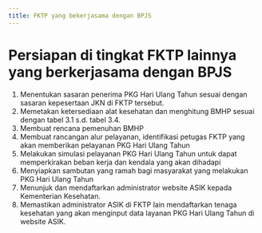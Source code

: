 ```yaml
---
title: FKTP yang bekerjasama dengan BPJS
---
```

# Persiapan di tingkat FKTP lainnya yang berkerjasama dengan BPJS

1. Menentukan sasaran penerima PKG Hari Ulang Tahun sesuai dengan sasaran kepesertaan JKN di FKTP tersebut.
2. Memetakan ketersediaan alat kesehatan dan menghitung BMHP sesuai dengan tabel 3.1 s.d. tabel 3.4.
3. Membuat rencana pemenuhan BMHP
4. Membuat rancangan alur pelayanan, identifikasi petugas FKTP yang akan memberikan pelayanan PKG Hari Ulang Tahun
5. Melakukan simulasi pelayanan PKG Hari Ulang Tahun untuk dapat memperkirakan beban kerja dan kendala yang akan dihadapi
6. Menyiapkan sambutan yang ramah bagi masyarakat yang melakukan PKG Hari Ulang Tahun
7. Menunjuk dan mendaftarkan administrator website ASIK kepada Kementerian Kesehatan.
8. Memastikan administrator ASIK di FKTP lain mendaftarkan tenaga kesehatan yang akan menginput data layanan PKG Hari Ulang Tahun di website ASIK.
